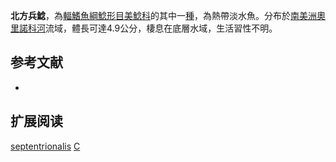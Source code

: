 {{Speciesbox
| name = 北方兵鯰
| image =  
| image_width = 250px
| image_caption = 
| status = NE
| status_system = IUCN3.1
| genus = Corydoras
| species = septentrionalis
| authority = [[Gosline|Gosline]], 1940
| synonyms = *''Corydoras cortesi'', Castro, 1987
}}

'''北方兵鯰'''，為[[輻鰭魚綱|輻鰭魚綱]][[鯰形目|鯰形目]][[美鯰科|美鯰科]]的其中一[[種|種]]，為熱帶淡水魚。分布於[[南美洲|南美洲]][[奧里諾科河|奧里諾科河]]流域，體長可達4.9公分，棲息在底層水域，生活習性不明。

==参考文献==
*{{FishBase_species|genus=Corydoras|species=septentrionalis|year=2014|month=11}}

== 扩展阅读 ==
{{refbegin}}
{{wikispecies-inline|Corydoras septentrionalis|北方兵鯰}}
{{refend}}
{{Taxonbar|from=Q3764938}}

[[Category:兵鯰屬|septentrionalis]]
[[Category:1940年描述的魚類|C]]